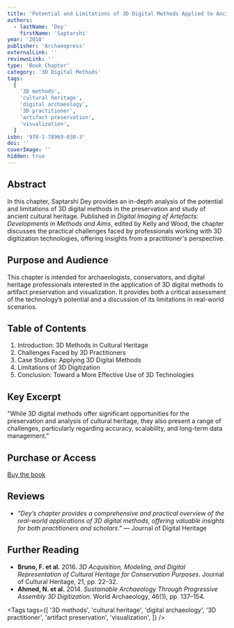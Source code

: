 ```yaml
---
title: 'Potential and Limitations of 3D Digital Methods Applied to Ancient Cultural Heritage: Insights from a Professional 3D Practitioner'
authors:
  - lastName: 'Dey'
    firstName: 'Saptarshi'
year: '2018'
publisher: 'Archaeopress'
externalLink: ''
reviewsLink: ''
type: 'Book Chapter'
category: '3D Digital Methods'
tags:
  [
    '3D methods',
    'cultural heritage',
    'digital archaeology',
    '3D practitioner',
    'artifact preservation',
    'visualization',
  ]
isbn: '978-1-78969-030-3'
doi: ''
coverImage: ''
hidden: true
---
```


## Abstract

In this chapter, Saptarshi Dey provides an in-depth analysis of the potential and limitations of 3D digital methods in the preservation and study of ancient cultural heritage. Published in _Digital Imaging of Artefacts: Developments in Methods and Aims_, edited by Kelly and Wood, the chapter discusses the practical challenges faced by professionals working with 3D digitization technologies, offering insights from a practitioner's perspective.

## Purpose and Audience

This chapter is intended for archaeologists, conservators, and digital heritage professionals interested in the application of 3D digital methods to artifact preservation and visualization. It provides both a critical assessment of the technology’s potential and a discussion of its limitations in real-world scenarios.

## Table of Contents

1. Introduction: 3D Methods in Cultural Heritage
2. Challenges Faced by 3D Practitioners
3. Case Studies: Applying 3D Digital Methods
4. Limitations of 3D Digitization
5. Conclusion: Toward a More Effective Use of 3D Technologies

## Key Excerpt

"While 3D digital methods offer significant opportunities for the preservation and analysis of cultural heritage, they also present a range of challenges, particularly regarding accuracy, scalability, and long-term data management."

## Purchase or Access

[Buy the book](https://archaeopress.com/ArchaeopressShop/Public/displayProductDetail.asp?id=%7B1903D7EB-97A3-4459-BF73-7957F1A7F566%7D)

## Reviews

- _"Dey’s chapter provides a comprehensive and practical overview of the real-world applications of 3D digital methods, offering valuable insights for both practitioners and scholars."_ — Journal of Digital Heritage

## Further Reading

- **Bruno, F. et al.** 2016. _3D Acquisition, Modeling, and Digital Representation of Cultural Heritage for Conservation Purposes_. Journal of Cultural Heritage, 21, pp. 22–32.
- **Ahmed, N. et al.** 2014. _Sustainable Archaeology Through Progressive Assembly 3D Digitization_. World Archaeology, 46(1), pp. 137–154.

<Tags
  tags={[
    '3D methods',
    'cultural heritage',
    'digital archaeology',
    '3D practitioner',
    'artifact preservation',
    'visualization',
  ]}
/>
